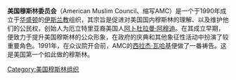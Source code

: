 '''美国穆斯林委员会'''（American Muslim Council、缩写AMC）是一个于1990年成立于[[华盛顿|华盛顿]]的[[伊斯兰教|伊斯兰教]]组织，其宗旨是促进对美国国内穆斯林的理解、以及维护他们的公民权，创始人为厄立特里亚裔美国人[[阿卜杜拉曼·阿穆迪|阿卜杜拉曼·阿穆迪]]。在其成立早期，便致力于提升美国穆斯林的公众形象，在政府的庆典和其他象征性活动中扮演了较重要角色。1991年，在众议院开会前，AMC的[[西拉杰·瓦哈基|西拉杰·瓦哈基]]便做了一番祷告。这是美国第一个如此做的穆斯林。

[[Category:美国穆斯林组织|Category:美国穆斯林组织]]